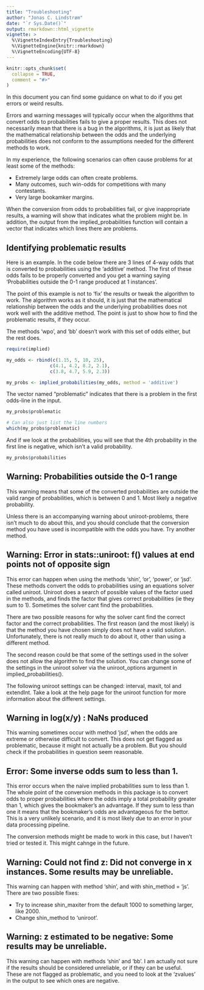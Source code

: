 ```yaml
---
title: "Troubleshooting"
author: "Jonas C. Lindstrøm"
date: "`r Sys.Date()`"
output: rmarkdown::html_vignette
vignette: >
  %\VignetteIndexEntry{Troubleshooting}
  %\VignetteEngine{knitr::rmarkdown}
  %\VignetteEncoding{UTF-8}
---
```


```r
knitr::opts_chunk$set(
  collapse = TRUE,
  comment = "#>"
)
```


In this document you can find some guidance on what to do if you get errors or weird results. 

Errors and warning messages will typically occur when the algorithms that convert 
odds to probabilities fails to give a proper results. This does not necessarily 
mean that there is a bug in the algorithms, it is just as likely that the mathematical 
relationship between the odds and the underlying probabilities does not conform to 
the assumptions needed for the different methods to work.

In my experience, the following scenarios can often cause problems for at least 
some of the methods:

- Extremely large odds can often create problems.
- Many outcomes, such win-odds for competitions with many contestants.
- Very large bookamker margins.

When the conversion from odds to probabilities fail, or give inappropriate results, 
a warning will show that indicates what the problem might be. In addition, the output 
from the implied_probabilities function will contain a vector that indicates which 
lines there are problems. 

## Identifying problematic results

Here is an example. In the code below there are 3 lines of 4-way odds that is converted
to probabilities using the 'additive' method. The first of these odds fails to be
properly converted and you get a warning saying 'Probabilities outside the 0-1 
range produced at 1 instances'.

The point of this example is not to 'fix' the results or tweak the algorithm to 
work. The algorithm works as it should, it is just that the mathematical relationship 
between the odds and the underlying probabilities does not work well with the additive
method. The point is just to show how to find the problematic results, if they occur.

The methods 'wpo', and 'bb' doesn't work with this set of odds either, but the 
rest does. 

```r
require(implied)

my_odds <- rbind(c(1.15, 5, 10, 25),
                c(4.1, 4.2, 8.2, 2.1),
                c(3.8, 4.7, 5.9, 2.3))

my_probs <- implied_probabilities(my_odds, method = 'additive')

```


The vector named "problematic" indicates that there is a problem in the first odds-line 
in the input. 

```r
my_probs$problematic

# Can also just list the line numbers
which(my_probs$problematic)

```

And if we look at the probabilities, you will see that the 4th probability 
in the first line is negative, which isn't a valid probability. 

```r
my_probs$probabilities
```




## Warning: Probabilities outside the 0-1 range

This warning means that some of the converted probabilities are outside the valid
range of probabilities, which is between 0 and 1. Most likely a negative probability.

Unless there is an accompanying warning about uniroot-problems, there isn't much
to do about this, and you should conclude that the conversion method you have used
is incompatible with the odds you have. Try another method. 



## Warning: Error in stats::uniroot: f() values at end points not of opposite sign

This error can happen when using the methods 'shin', 'or', 'power', or 'jsd'. These
methods convert the odds to probabilities using an equations solver called uniroot. 
Uniroot does a search of possible values of the factor used in the methods, and 
finds the factor that gives correct probabilities (ie they sum to 1). Sometimes 
the solver cant find the probabilities.

There are two possible reasons for why the solver cant find the correct factor and 
the correct probabilities. The first reason (and the most likely) is that the method 
you have chosen simply does not have a valid solution. Unfortunately, there is not 
really much to do about it, other than using a different method.

The second reason could be that some of the settings used in the solver does not 
allow the algorithm to find the solution. You can change some of the settings in
the uniroot solver via the uniroot_options argument in implied_probabilities(). 

The following uniroot settings can be changed: interval, maxit, tol and extendInt. 
Take a look at the help page for the uniroot function for more information about
the different settings. 



## Warning in log(x/y) : NaNs produced

This warning sometimes occur with method 'jsd', when the odds are extreme or otherwise
difficult to convert. This does not get flagged as problematic, because it might 
not actually be a problem. But you should check if the probabilities in question 
seem reasonable. 


## Error: Some inverse odds sum to less than 1.

This error occurs when the naive implied probabilities sum to less than 1. The whole 
point of the conversion methods in this package is to convert odds to proper probabilities
where the odds imply a total probability greater than 1, which gives the bookmaker's
an advantage. If they sum to less than one it means that the bookmaker's odds are advantageous
for the bettor. This is a very unlikely scenario, and it is most likely due to an
error in your data processing pipeline. 

The conversion methods might be made to work in this case, but I haven't tried or
tested it. This might cahnge in the future. 


## Warning: Could not find z: Did not converge in x instances. Some results may be unreliable.

This warning can happen with method 'shin', and with shin_method = 'js'. There are 
two possible fixes: 

 - Try to increase shin_maxiter from the default 1000 to something larger, like 2000. 
 - Change shin_method to 'uniroot'.


## Warning: z estimated to be negative: Some results may be unreliable. 

This warning can happen with methods 'shin' and 'bb'. I am actually not sure if
the results should be considered unreliable, or if they can be useful. These are 
not flagged as problematic, and you need to look at the 'zvalues' in the output
to see which ones are negative. 





